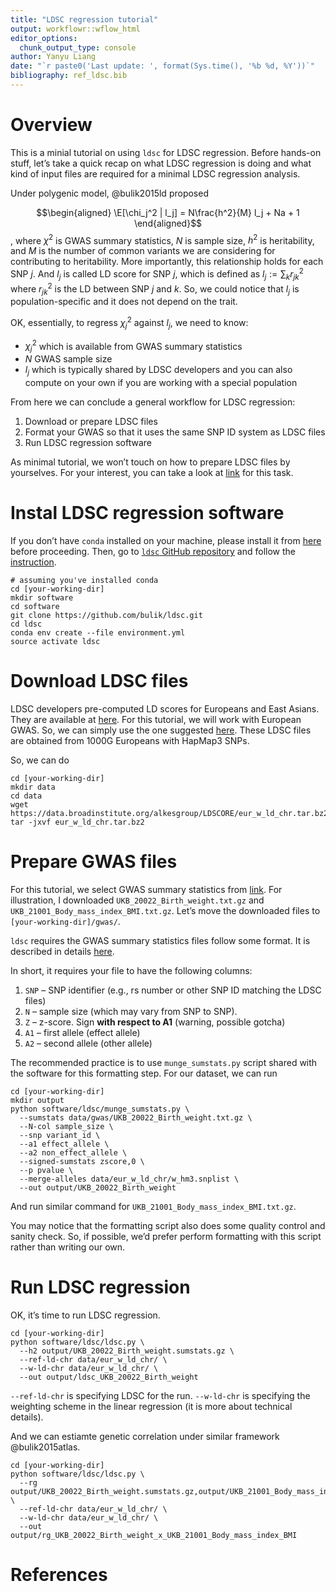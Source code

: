 ```yaml
---
title: "LDSC regression tutorial"
output: workflowr::wflow_html
editor_options:
  chunk_output_type: console
author: Yanyu Liang
date: "`r paste0('Last update: ', format(Sys.time(), '%b %d, %Y'))`"  
bibliography: ref_ldsc.bib  
---
```


$$
\newcommand{\E}{\text{E}}
$$

# Overview

This is a minial tutorial on using `ldsc` for LDSC regression. 
Before hands-on stuff, let's take a quick recap on what LDSC regression is doing and what kind of input files are required for a minimal LDSC regression analysis. 

Under polygenic model, @bulik2015ld proposed 

$$\begin{aligned}
  \E[\chi_j^2 | l_j] = N\frac{h^2}{M} l_j + Na + 1
\end{aligned}$$
, where $\chi^2$ is GWAS summary statistics, $N$ is sample size, $h^2$ is heritability, and $M$ is the number of common variants we are considering for contributing to heritability.
More importantly, this relationship holds for each SNP $j$. 
And $l_j$ is called LD score for SNP $j$, which is defined as $l_j := \sum_k r_{jk}^2$ where $r_{jk}^2$ is the LD between SNP $j$ and $k$.
So, we could notice that $l_j$ is population-specific and it does not depend on the trait. 

OK, essentially, to regress $\chi_j^2$ against $l_j$, we need to know:

* $\chi_j^2$ which is available from GWAS summary statistics
* $N$ GWAS sample size
* $l_j$ which is typically shared by LDSC developers and you can also compute on your own if you are working with a special population

From here we can conclude a general workflow for LDSC regression:

1. Download or prepare LDSC files
2. Format your GWAS so that it uses the same SNP ID system as LDSC files 
3. Run LDSC regression software

As minimal tutorial, we won't touch on how to prepare LDSC files by yourselves. 
For your interest, you can take a look at [link](https://github.com/bulik/ldsc/wiki/LD-Score-Estimation-Tutorial) for this task.

# Instal LDSC regression software

If you don't have `conda` installed on your machine, please install it from [here](https://docs.conda.io/en/latest/miniconda.html) before proceeding.
Then, go to [`ldsc` GitHub repository](https://github.com/bulik/ldsc) and follow the [instruction](https://github.com/bulik/ldsc#getting-started).

```
# assuming you've installed conda
cd [your-working-dir]
mkdir software 
cd software 
git clone https://github.com/bulik/ldsc.git
cd ldsc
conda env create --file environment.yml
source activate ldsc
```

# Download LDSC files

LDSC developers pre-computed LD scores for Europeans and East Asians. 
They are available at [here](https://data.broadinstitute.org/alkesgroup/LDSCORE/).
For this tutorial, we will work with European GWAS. 
So, we can simply use the one suggested [here](https://github.com/bulik/ldsc/wiki/Heritability-and-Genetic-Correlation#ld-scores). 
These LDSC files are obtained from 1000G Europeans with HapMap3 SNPs.

So, we can do

```
cd [your-working-dir]
mkdir data
cd data
wget https://data.broadinstitute.org/alkesgroup/LDSCORE/eur_w_ld_chr.tar.bz2
tar -jxvf eur_w_ld_chr.tar.bz2
```

# Prepare GWAS files

For this tutorial, we select GWAS summary statistics from [link](https://uchicago.box.com/s/tkoya2h769hyvs8e2texokpsw8qqoop3). 
For illustration, I downloaded `UKB_20022_Birth_weight.txt.gz` and `UKB_21001_Body_mass_index_BMI.txt.gz`. 
Let's move the downloaded files to `[your-working-dir]/gwas/`.

`ldsc` requires the GWAS summary statistics files follow some format. 
It is described in details [here](https://github.com/bulik/ldsc/wiki/Summary-Statistics-File-Format).

In short, it requires your file to have the following columns:

1. `SNP` -- SNP identifier (e.g., rs number or other SNP ID matching the LDSC files)
2. `N` -- sample size (which may vary from SNP to SNP).
3. `Z` -- z-score. Sign **with respect to A1** (warning, possible gotcha)
4. `A1` -- first allele (effect allele)
5. `A2` -- second allele (other allele)

The recommended practice is to use `munge_sumstats.py` script shared with the software for this formatting step.
For our dataset, we can run

```
cd [your-working-dir]
mkdir output
python software/ldsc/munge_sumstats.py \
  --sumstats data/gwas/UKB_20022_Birth_weight.txt.gz \
  --N-col sample_size \
  --snp variant_id \
  --a1 effect_allele \
  --a2 non_effect_allele \
  --signed-sumstats zscore,0 \
  --p pvalue \
  --merge-alleles data/eur_w_ld_chr/w_hm3.snplist \
  --out output/UKB_20022_Birth_weight
```

And run similar command for `UKB_21001_Body_mass_index_BMI.txt.gz`.

You may notice that the formatting script also does some quality control and sanity check. 
So, if possible, we'd prefer perform formatting with this script rather than writing our own.

# Run LDSC regression

OK, it's time to run LDSC regression. 

```
cd [your-working-dir]
python software/ldsc/ldsc.py \
  --h2 output/UKB_20022_Birth_weight.sumstats.gz \
  --ref-ld-chr data/eur_w_ld_chr/ \
  --w-ld-chr data/eur_w_ld_chr/ \
  --out output/ldsc_UKB_20022_Birth_weight
```

`--ref-ld-chr` is specifying LDSC for the run. 
`--w-ld-chr` is specifying the weighting scheme in the linear regression (it is more about technical details). 

And we can estiamte genetic correlation under similar framework @bulik2015atlas. 

```
cd [your-working-dir]
python software/ldsc/ldsc.py \
  --rg output/UKB_20022_Birth_weight.sumstats.gz,output/UKB_21001_Body_mass_index_BMI.sumstats.gz \
  --ref-ld-chr data/eur_w_ld_chr/ \
  --w-ld-chr data/eur_w_ld_chr/ \
  --out output/rg_UKB_20022_Birth_weight_x_UKB_21001_Body_mass_index_BMI
```

# References
